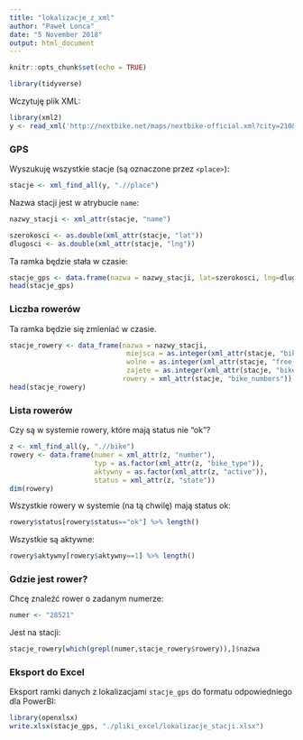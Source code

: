 ```yaml
---
title: "lokalizacje_z_xml"
author: "Paweł Lonca"
date: "5 November 2018"
output: html_document
---
```


```r
knitr::opts_chunk$set(echo = TRUE)
```

```r
library(tidyverse)
```


Wczytuję plik XML:
```r
library(xml2)
y <- read_xml('http://nextbike.net/maps/nextbike-official.xml?city=210&fbclid=IwAR2CWCoe-qO__oFX8y5WwFAqz0TYhd8GGizbDSiFb3rc_6vdVFGBue0yuXc')
```

### GPS

Wyszukuję wszystkie stacje (są oznaczone przez `<place>`):
```r
stacje <- xml_find_all(y, ".//place")
```

Nazwa stacji jest w atrybucie `name`:
```r
nazwy_stacji <- xml_attr(stacje, "name")
```

```r
szerokosci <- as.double(xml_attr(stacje, "lat"))
dlugosci <- as.double(xml_attr(stacje, "lng"))
```

Ta ramka będzie stała w czasie:
```r
stacje_gps <- data.frame(nazwa = nazwy_stacji, lat=szerokosci, lng=dlugosci, stringsAsFactors = FALSE)
head(stacje_gps)
```

### Liczba rowerów

Ta ramka będzie się zmieniać w czasie. 
```r
stacje_rowery <- data_frame(nazwa = nazwy_stacji,
                             miejsca = as.integer(xml_attr(stacje, "bike_racks")),
                             wolne = as.integer(xml_attr(stacje, "free_racks")),
                             zajete = as.integer(xml_attr(stacje, "bikes")),
                            rowery = xml_attr(stacje, "bike_numbers")) 
head(stacje_rowery)
```

### Lista rowerów

Czy są w systemie rowery, które mają status nie "ok"?

```r
z <- xml_find_all(y, ".//bike")
rowery <- data.frame(numer = xml_attr(z, "number"),
                     typ = as.factor(xml_attr(z, "bike_type")),
                     aktywny = as.factor(xml_attr(z, "active")),
                     status = xml_attr(z, "state"))
dim(rowery)
```

Wszystkie rowery w systemie (na tą chwilę) mają status ok:
```r
rowery$status[rowery$status=="ok"] %>% length()
```

Wszystkie są aktywne:
```r
rowery$aktywny[rowery$aktywny==1] %>% length()
```


### Gdzie jest rower?

Chcę znaleźć rower o zadanym numerze: 

```r
numer <- "28521"
```

Jest na stacji:
```r
stacje_rowery[which(grepl(numer,stacje_rowery$rowery)),]$nazwa
```

### Eksport do Excel

Eksport ramki danych z lokalizacjami `stacje_gps` do formatu odpowiedniego dla PowerBI:

```r
library(openxlsx)
write.xlsx(stacje_gps, "./pliki_excel/lokalizacje_stacji.xlsx")
```

